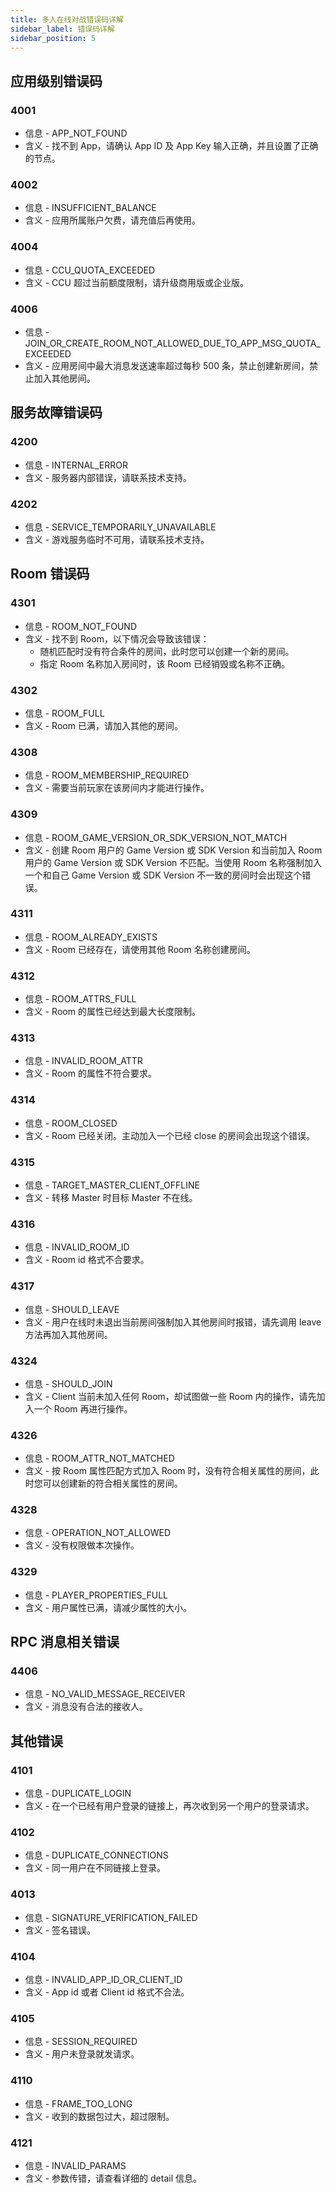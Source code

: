 ```yaml
---
title: 多人在线对战错误码详解
sidebar_label: 错误码详解
sidebar_position: 5
---
```


## 应用级别错误码

### 4001

- 信息 - APP_NOT_FOUND
- 含义 - 找不到 App，请确认 App ID 及 App Key 输入正确，并且设置了正确的节点。

### 4002

- 信息 - INSUFFICIENT_BALANCE
- 含义 - 应用所属账户欠费，请充值后再使用。

<!--
还没上线
### 4003
* 信息 - GAME_SERVICE_DISABLED_ON_APP
* 含义 - 应用被禁用了游戏功能。 -->

### 4004

- 信息 - CCU_QUOTA_EXCEEDED
- 含义 - CCU 超过当前额度限制，请升级商用版或企业版。

<!--
Hook 相关错误，Hook 还未上线
### 4005
* 信息 - LOAD_GAME_HOOK_FAILED
* 含义 - 加载 GameHook 失败。 -->

### 4006

- 信息 - JOIN_OR_CREATE_ROOM_NOT_ALLOWED_DUE_TO_APP_MSG_QUOTA_EXCEEDED
- 含义 - 应用房间中最大消息发送速率超过每秒 500 条，禁止创建新房间，禁止加入其他房间。

## 服务故障错误码

### 4200

- 信息 - INTERNAL_ERROR
- 含义 - 服务器内部错误，请联系技术支持。

### 4202

- 信息 - SERVICE_TEMPORARILY_UNAVAILABLE
- 含义 - 游戏服务临时不可用，请联系技术支持。

## Room 错误码

### 4301

- 信息 - ROOM_NOT_FOUND
- 含义 - 找不到 Room，以下情况会导致该错误：
  - 随机匹配时没有符合条件的房间，此时您可以创建一个新的房间。
  - 指定 Room 名称加入房间时，该 Room 已经销毁或名称不正确。

### 4302

- 信息 - ROOM_FULL
- 含义 - Room 已满，请加入其他的房间。

<!--
需要 SDK 处理的错误，开发者不用关心
### 4306
* 信息 - ROOM_ID_REQUIRED
* 含义 - 需要传 room id -->

### 4308

- 信息 - ROOM_MEMBERSHIP_REQUIRED
- 含义 - 需要当前玩家在该房间内才能进行操作。

### 4309

- 信息 - ROOM_GAME_VERSION_OR_SDK_VERSION_NOT_MATCH
- 含义 - 创建 Room 用户的 Game Version 或 SDK Version 和当前加入 Room 用户的 Game Version 或 SDK Version 不匹配。当使用 Room 名称强制加入一个和自己 Game Version 或 SDK Version 不一致的房间时会出现这个错误。

<!--
开发者不太可能遇到，先干掉
### 4310
* 信息 - ROOM_NOT_ON_THIS_SERVER
* 含义 - room 不在当前服务器上 -->

### 4311

- 信息 - ROOM_ALREADY_EXISTS
- 含义 - Room 已经存在，请使用其他 Room 名称创建房间。

### 4312

- 信息 - ROOM_ATTRS_FULL
- 含义 - Room 的属性已经达到最大长度限制。

### 4313

- 信息 - INVALID_ROOM_ATTR
- 含义 - Room 的属性不符合要求。

### 4314

- 信息 - ROOM_CLOSED
- 含义 - Room 已经关闭。主动加入一个已经 close 的房间会出现这个错误。

### 4315

- 信息 - TARGET_MASTER_CLIENT_OFFLINE
- 含义 - 转移 Master 时目标 Master 不在线。

### 4316

- 信息 - INVALID_ROOM_ID
- 含义 - Room id 格式不合要求。

### 4317

- 信息 - SHOULD_LEAVE
- 含义 - 用户在线时未退出当前房间强制加入其他房间时报错，请先调用 leave 方法再加入其他房间。

<!--
目前限制 100 个 keys，触发这个错误的可能性不高，先隐藏掉
### 4318
* 信息 - LOBBY_ATTR_KEYS_FULL
* 含义 - 大厅的属性 Keys 已满，在创建 Room 时可能触发该错误。 -->

<!--
应当 SDK 处理
### 4319
* 信息 - INVALID_LOBBY_ATTR_KEYS
* 含义 - 同步 Lobby 的 room 属性格式错误 -->

<!--
应当 SDK 处理
### 4320
* 信息 - INVALID_PLAYER_TTL
* 含义 - playerTtl 格式错误 -->

<!--
应当 SDK 处理
### 4321
* 信息 - INVALID_EMPTY_ROOM_TTL
* 含义 - emptyRoomTtl 格式错误 -->

<!--
应当 SDK 处理
### 4323
* 信息 - LEFT_ROOM
* 含义 -  从 room 离开后会断开链接，此时服务器会主动发送 session/closed 并带上该 code -->

### 4324

- 信息 - SHOULD_JOIN
- 含义 - Client 当前未加入任何 Room，却试图做一些 Room 内的操作，请先加入一个 Room 再进行操作。

<!--
Hook 相关错误，Hook 还未上线
### 4325
* 信息 - ROOM_NOT_INITIALIZED
* 含义 - room 还未初始化 -->

### 4326

- 信息 - ROOM_ATTR_NOT_MATCHED
- 含义 - 按 Room 属性匹配方式加入 Room 时，没有符合相关属性的房间，此时您可以创建新的符合相关属性的房间。

<!--
这种情况极少，先隐藏掉
### 4327
* 信息 - ROOM_NAME_AUTHORIZATION_EXPIRED
* 含义 - 在 Lobby 和 Game Server 分别执行创建房间逻辑的间隔时间过久 -->

### 4328

- 信息 - OPERATION_NOT_ALLOWED
- 含义 - 没有权限做本次操作。

### 4329

- 信息 - PLAYER_PROPERTIES_FULL
- 含义 - 用户属性已满，请减少属性的大小。

<!--
应当 SDK 处理
### 4330
* 信息 - INVALID_PLAYER_ATTR
* 含义 - 用户属性不合法 -->

## RPC 消息相关错误

<!--
Hook 相关错误，Hook 还未上线
### 4402
* 信息 - MESSAGE_REJECTED_BY_APP
* 含义 - 消息被 Game Hook 拒绝。 -->

### 4406

- 信息 - NO_VALID_MESSAGE_RECEIVER
- 含义 - 消息没有合法的接收人。

<!--
SDK 还未实现此功能
### 4407
* 信息 - CACHED_EVENTS_FULL
* 含义 - cached 消息满了 -->

## 其他错误

### 4101

- 信息 - DUPLICATE_LOGIN
- 含义 - 在一个已经有用户登录的链接上，再次收到另一个用户的登录请求。

### 4102

- 信息 - DUPLICATE_CONNECTIONS
- 含义 - 同一用户在不同链接上登录。

### 4013

- 信息 - SIGNATURE_VERIFICATION_FAILED
- 含义 - 签名错误。

### 4104

- 信息 - INVALID_APP_ID_OR_CLIENT_ID
- 含义 - App id 或者 Client id 格式不合法。

### 4105

- 信息 - SESSION_REQUIRED
- 含义 - 用户未登录就发请求。

<!--
应当 SDK 处理
### 4107
* 信息 - READ_TIMEOUT
* 含义 - client 长时间没有数据发送到 Server -->

<!--
应当 SDK 处理
### 4108
* 信息 - LOGIN_TIMEOUT
* 含义 - 链接建立后在超时时间内未执行登录 -->

<!--
应当 SDK 处理
### 4109
* 信息 - JOIN_ROOM_TIMEOUT
* 含义 - 用户登录 Game Server 后在超时时间内未加入任何房间 -->

### 4110

- 信息 - FRAME_TOO_LONG
- 含义 - 收到的数据包过大，超过限制。

<!--
应当 SDK 处理
### 4115
* 信息 - UNPARSEABLE_RAW_MSG
* 含义 - Client 发上来的数据 Server 无法解析 -->

<!--
用户很难遇到，暂时先不告诉用户
### 4117
* 信息 - TOO_MANY_REQUESTS
* 含义 - Client 发送消息速度过快 -->

### 4121

- 信息 - INVALID_PARAMS
- 含义 - 参数传错，请查看详细的 detail 信息。

<!--
应当 SDK 处理
### 4122
* 信息 - INVALID_GAME_VERSION
* 含义 - 没有传 Game Version 或 Game Version 格式不合要求 -->

<!--
Hook 相关错误，Hook 还未上线
### 4124
* 信息 - CALLING_GAME_HOOK_FAILED
* 含义 - 调用 Game Hook 失败。 -->

<!--
Hook 相关错误，Hook 还未上线
### 4125
* 信息 - REJECTED_BY_APP_HOOK
* 含义 - 本次操作被用户的 Game Hook 拒绝。 -->

<!--
应当 SDK 处理
### 4126
* 信息 - INVALID_MSG
* 含义 - Client 发来的消息不符合协议要求 -->
